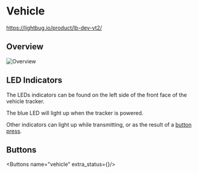 
# Vehicle

https://lightbug.io/product/lb-dev-vt2/

## Overview

<img src="https://i.imgur.com/X76ebGg.png" alt="Overview" width={400} height={400} />

## LED Indicators

The LEDs indicators can be found on the left side of the front face of the vehicle tracker.

The blue LED will light up when the tracker is powered.

Other indicators can light up while transmitting, or as the result of a [button press](#buttons).

## Buttons

<Buttons name="vehicle" extra_status={<VehicleExtraStatus/>}/>
